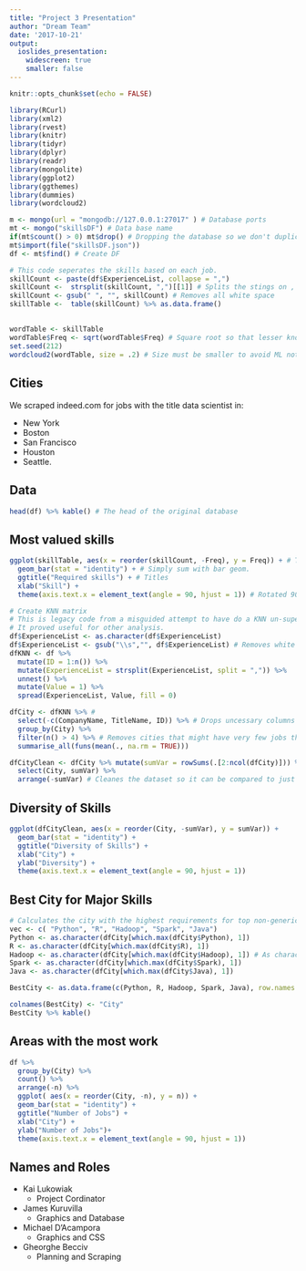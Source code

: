 ```yaml
---
title: "Project 3 Presentation"
author: "Dream Team"
date: '2017-10-21'
output:
  ioslides_presentation:
    widescreen: true
    smaller: false
---
```


```r
knitr::opts_chunk$set(echo = FALSE)
```

```r
library(RCurl)
library(xml2)
library(rvest)
library(knitr)
library(tidyr)
library(dplyr)
library(readr)
library(mongolite)
library(ggplot2)
library(ggthemes)
library(dummies)
library(wordcloud2)
```

```r
m <- mongo(url = "mongodb://127.0.0.1:27017" ) # Database ports
mt <- mongo("skillsDF") # Data base name
if(mt$count() > 0) mt$drop() # Dropping the database so we don't duplicate data.
mt$import(file("skillsDF.json"))
df <- mt$find() # Create DF
```

```r
# This code seperates the skills based on each job.
skillCount <- paste(df$ExperienceList, collapse = ",") 
skillCount <-  strsplit(skillCount, ",")[[1]] # Splits the stings on , 
skillCount <- gsub(" ", "", skillCount) # Removes all white space
skillTable <-  table(skillCount) %>% as.data.frame()
```

## 

```r
wordTable <- skillTable
wordTable$Freq <- sqrt(wordTable$Freq) # Square root so that lesser known skills still show up. 
set.seed(212)
wordcloud2(wordTable, size = .2) # Size must be smaller to avoid ML not showing up.

```



## Cities

We scraped indeed.com for jobs with the title data scientist in:

* New York
* Boston
* San Francisco
* Houston 
* Seattle. 

## Data
```r
head(df) %>% kable() # The head of the original database
```


## Most valued skills

```r
ggplot(skillTable, aes(x = reorder(skillCount, -Freq), y = Freq)) + # Takes data from skill count. 
  geom_bar(stat = "identity") + # Simply sum with bar geom.
  ggtitle("Required skills") + # Titles
  xlab("Skill") +
  theme(axis.text.x = element_text(angle = 90, hjust = 1)) # Rotated 90 to make it legible. 
```


```r
# Create KNN matrix
# This is legacy code from a misguided attempt to have do a KNN un-supervised learning.
# It proved useful for other analysis. 
df$ExperienceList <- as.character(df$ExperienceList)
df$ExperienceList <- gsub("\\s","", df$ExperienceList) # Removes white space
dfKNN <- df %>%
  mutate(ID = 1:n()) %>%
  mutate(ExperienceList = strsplit(ExperienceList, split = ",")) %>%
  unnest() %>%
  mutate(Value = 1) %>%
  spread(ExperienceList, Value, fill = 0) 
```


```r
dfCity <- dfKNN %>% # 
  select(-c(CompanyName, TitleName, ID)) %>% # Drops uncessary columns
  group_by(City) %>% 
  filter(n() > 4) %>% # Removes cities that might have very few jobs that were biasing the sample. 
  summarise_all(funs(mean(., na.rm = TRUE)))

dfCityClean <- dfCity %>% mutate(sumVar = rowSums(.[2:ncol(dfCity)])) %>% 
  select(City, sumVar) %>% 
  arrange(-sumVar) # Cleanes the dataset so it can be compared to just the jobs.

```


## Diversity of Skills
```r
ggplot(dfCityClean, aes(x = reorder(City, -sumVar), y = sumVar)) + 
  geom_bar(stat = "identity") +
  ggtitle("Diversity of Skills") +
  xlab("City") +
  ylab("Diversity") +
  theme(axis.text.x = element_text(angle = 90, hjust = 1))
```

## Best City for Major Skills

```r
# Calculates the city with the highest requirements for top non-generic skills
vec <- c( "Python", "R", "Hadoop", "Spark", "Java")
Python <- as.character(dfCity[which.max(dfCity$Python), 1])
R <- as.character(dfCity[which.max(dfCity$R), 1])
Hadoop <- as.character(dfCity[which.max(dfCity$Hadoop), 1]) # As character necessary to avoid anything screwy. 
Spark <- as.character(dfCity[which.max(dfCity$Spark), 1])
Java <- as.character(dfCity[which.max(dfCity$Java), 1])

BestCity <- as.data.frame(c(Python, R, Hadoop, Spark, Java), row.names = vec)

colnames(BestCity) <- "City"
BestCity %>% kable()
```


## Areas with the most work

```r
df %>% 
  group_by(City) %>% 
  count() %>% 
  arrange(-n) %>% 
  ggplot( aes(x = reorder(City, -n), y = n)) + 
  geom_bar(stat = "identity") +
  ggtitle("Number of Jobs") +
  xlab("City") +
  ylab("Number of Jobs")+
  theme(axis.text.x = element_text(angle = 90, hjust = 1))
```


## Names and Roles

* Kai Lukowiak
    + Project Cordinator
* James Kuruvilla
    + Graphics and Database
* Michael D'Acampora
    + Graphics and CSS
* Gheorghe Becciv
    + Planning and Scraping
